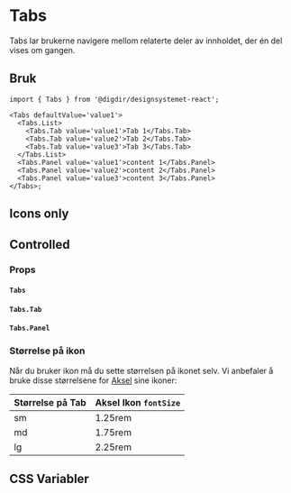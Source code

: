 
<Meta of={TabsStories} />

# Tabs

Tabs lar brukerne navigere mellom relaterte deler av innholdet, der én del vises om gangen.

<Primary />
<Controls />

## Bruk

```tsx
import { Tabs } from '@digdir/designsystemet-react';

<Tabs defaultValue='value1'>
  <Tabs.List>
    <Tabs.Tab value='value1'>Tab 1</Tabs.Tab>
    <Tabs.Tab value='value2'>Tab 2</Tabs.Tab>
    <Tabs.Tab value='value3'>Tab 3</Tabs.Tab>
  </Tabs.List>
  <Tabs.Panel value='value1'>content 1</Tabs.Panel>
  <Tabs.Panel value='value2'>content 2</Tabs.Panel>
  <Tabs.Panel value='value3'>content 3</Tabs.Panel>
</Tabs>;
```

## Icons only

<Canvas of={TabsStories.IconsOnly} />

## Controlled

<Canvas of={TabsStories.Controlled} />

### Props

#### `Tabs`

<ArgTypes of={Tabs} />

#### `Tabs.Tab`

<ArgTypes of={TabsTab} />

#### `Tabs.Panel`

<ArgTypes of={TabsPanel} />

### Størrelse på ikon

Når du bruker ikon må du sette størrelsen på ikonet selv. Vi anbefaler å bruke disse størrelsene for [Aksel](https://aksel.nav.no/ikoner) sine ikoner:

| Størrelse på Tab | Aksel Ikon `fontSize` |
| :--------------- | :-------------------- |
| sm               | 1.25rem               |
| md               | 1.75rem               |
| lg               | 2.25rem               |

## CSS Variabler

<CssVariables css={css} />
